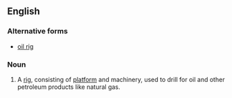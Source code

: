 {{also|oil rig}}

==English==

===Alternative forms===
* [[oil rig]]

===Noun===
{{en-noun}}
{{wikipedia}}

# A [[rig]], consisting of [[platform]] and machinery, used to drill for oil and other petroleum products like natural gas.